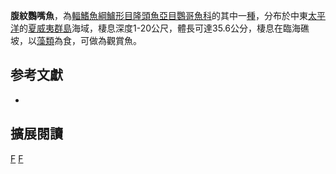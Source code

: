 {{Speciesbox 
| genus = Scarus
| species = dubius
| authority = [[Bennett|Bennett]], 1828
| status= LC
| status_system = iucn3.1
| synonyms = *''Callyodon bennetti''<br /><small>Valenciennes, 1840</small>
*''Callyodon dubius''<br /><small>Bennett, 1828</small>
*''Callyodon lauia''<br /><small>Jordan & Evermann, 1903</small>
*''Scarius dubius''<br /><small>Bennett, 1828</small>
*''Scarus bennetti''<br /><small>Valenciennes, 1840</small>
*''Scarus formosus''<br /><small>Valenciennes, 1840</small>
}}

'''腹紋鸚嘴魚'''，為[[輻鰭魚綱|輻鰭魚綱]][[鱸形目|鱸形目]][[隆頭魚亞目|隆頭魚亞目]][[鸚哥魚科|鸚哥魚科]]的其中一[[種|種]]，分布於中東[[太平洋|太平洋]]的[[夏威夷群島|夏威夷群島]]海域，棲息深度1-20公尺，體長可達35.6公分，棲息在臨海礁坡，以[[藻類|藻類]]為食，可做為觀賞魚。

== 参考文獻 ==
*{{FishBase_species|genus=Scarus|species=dubius|year=2012|month=7}}

== 擴展閱讀 == 
{{refbegin}}
{{wikispecies-inline|Scarus dubius|腹紋鸚嘴魚}}
{{refend}}
{{Taxonbar|from=Q3753669}}

[[Category:觀賞魚|F]]
[[Category:鸚嘴魚屬|F]]


{{鱸形目小作品}}